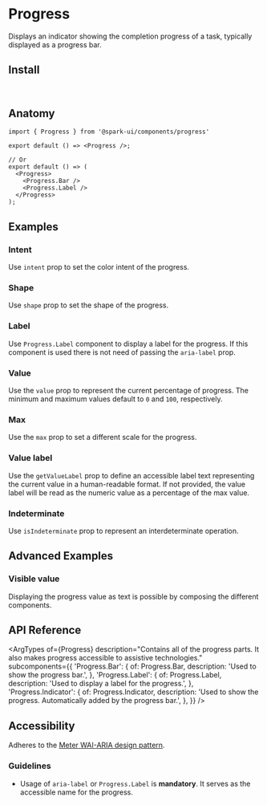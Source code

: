 


<Meta of={stories} />

# Progress

Displays an indicator showing the completion progress of a task, typically displayed as a progress bar.

<Canvas of={stories.Default} />

## Install

```sh
npm install @spark-ui/components
```

## Anatomy

```tsx
import { Progress } from '@spark-ui/components/progress'

export default () => <Progress />;

// Or
export default () => (
  <Progress>
    <Progress.Bar />
    <Progress.Label />
  </Progress>
);
```

## Examples

### Intent

Use `intent` prop to set the color intent of the progress.

<Canvas of={stories.Intent} />

### Shape

Use `shape` prop to set the shape of the progress.

<Canvas of={stories.Shape} />

### Label

Use `Progress.Label` component to display a label for the progress. If this component is used there is not need of passing the `aria-label` prop.

<Canvas of={stories.Label} />

### Value

Use the `value` prop to represent the current percentage of progress. The minimum and maximum values default to `0` and `100`, respectively.

<Canvas of={stories.Value} />

### Max

Use the `max` prop to set a different scale for the progress.

<Canvas of={stories.Max} />

### Value label

Use the `getValueLabel` prop to define an accessible label text representing the current value in a human-readable format. If not provided, the value label will be read as the numeric value as a percentage of the max value.

<Canvas of={stories.ValueLabel} />

### Indeterminate

Use `isIndeterminate` prop to represent an interdeterminate operation.

<Canvas of={stories.Indeterminate} />

## Advanced Examples

### Visible value

Displaying the progress value as text is possible by composing the different components.

<Canvas of={stories.VisibleValue} />

## API Reference

<ArgTypes
  of={Progress}
  description="Contains all of the progress parts. It also makes progress accessible to assistive technologies."
  subcomponents={{
    'Progress.Bar': {
      of: Progress.Bar,
      description: 'Used to show the progress bar.',
    },
    'Progress.Label': {
      of: Progress.Label,
      description: 'Used to display a label for the progress.',
    },
    'Progress.Indicator': {
      of: Progress.Indicator,
      description: 'Used to show the progress. Automatically added by the progress bar.',
    },
  }}
/>

## Accessibility

<A11yReport of="progress" />

Adheres to the [Meter WAI-ARIA design pattern](https://www.w3.org/WAI/ARIA/apg/patterns/meter/).

### Guidelines

- Usage of `aria-label` or `Progress.Label` is **mandatory**. It serves as the accessible name for the progress.
